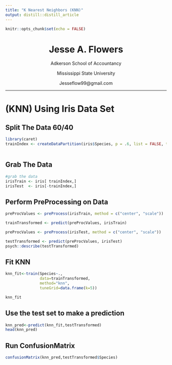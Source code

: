 ```yaml
---
title: "K Nearest Neighbors (KNN)"
output: distill::distill_article
---
```


```r
knitr::opts_chunk$set(echo = FALSE)
```

<center>

# Jesse A. Flowers

Adkerson School of Accountancy

Mississippi State University

Jesseflow99@gmail.com

</center>

------------------------------------------------------------------------
# (KNN) Using Iris Data Set

## Split The Data 60/40 
```r
library(caret)
trainIndex <- createDataPartition(iris$Species, p = .6, list = FALSE, times = 1)
 
```

## Grab The Data
```r
#grab the data
irisTrain <- iris[ trainIndex,]
irisTest  <- iris[-trainIndex,]
```


## Perform PreProcessing on Data
```r
preProcValues <- preProcess(irisTrain, method = c("center", "scale"))

trainTransformed <- predict(preProcValues, irisTrain)

preProcValues <- preProcess(irisTest, method = c("center", "scale"))

testTransformed <- predict(preProcValues, irisTest)
psych::describe(testTransformed)
```

## Fit KNN 
```r
knn_fit<-train(Species~.,
               data=trainTransformed,
               method="knn",
               tuneGrid=data.frame(k=5))

knn_fit


```


## Use the test set to make a prediction
```r

knn_pred<-predict(knn_fit,testTransformed)
head(knn_pred)

```

## Run ConfusionMatrix 

```r
confusionMatrix(knn_pred,testTransformed$Species)

```



